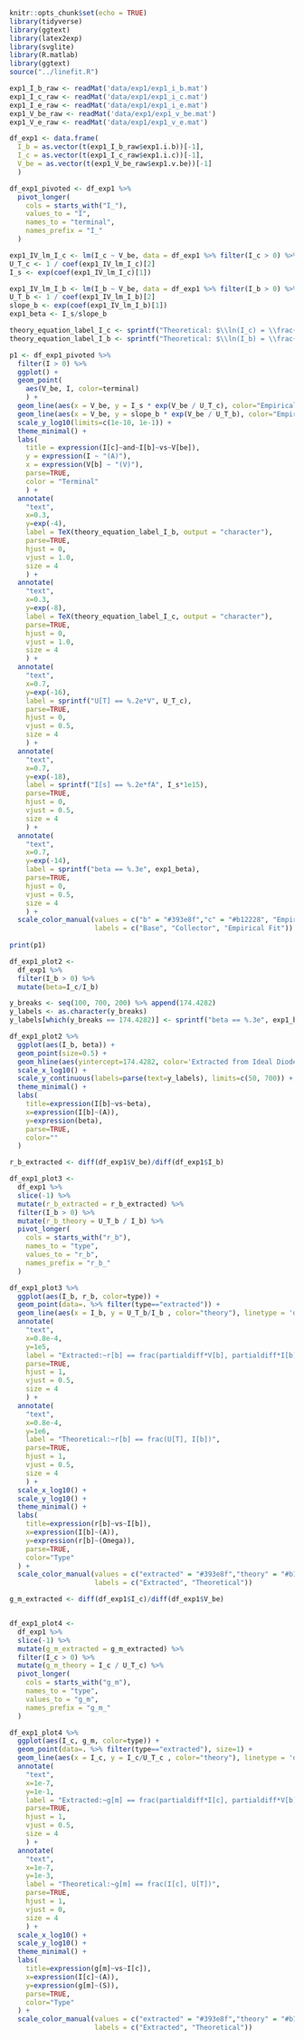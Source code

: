 ```r
knitr::opts_chunk$set(echo = TRUE)
library(tidyverse)
library(ggtext)
library(latex2exp)
library(svglite)
library(R.matlab)
library(ggtext)
source("../linefit.R")
```

```r
exp1_I_b_raw <- readMat('data/exp1/exp1_i_b.mat')
exp1_I_c_raw <- readMat('data/exp1/exp1_i_c.mat')
exp1_I_e_raw <- readMat('data/exp1/exp1_i_e.mat')
exp1_V_be_raw <- readMat('data/exp1/exp1_v_be.mat')
exp1_V_e_raw <- readMat('data/exp1/exp1_v_e.mat')
```

```r
df_exp1 <- data.frame(
  I_b = as.vector(t(exp1_I_b_raw$exp1.i.b))[-1],
  I_c = as.vector(t(exp1_I_c_raw$exp1.i.c))[-1], 
  V_be = as.vector(t(exp1_V_be_raw$exp1.v.be))[-1]
  )
```

```r
df_exp1_pivoted <- df_exp1 %>%
  pivot_longer(
    cols = starts_with("I_"),
    values_to = "I",
    names_to = "terminal",
    names_prefix = "I_"
  )

exp1_IV_lm_I_c <- lm(I_c ~ V_be, data = df_exp1 %>% filter(I_c > 0) %>% mutate(I_c=log(I_c)))
U_T_c <- 1 / coef(exp1_IV_lm_I_c)[2]
I_s <- exp(coef(exp1_IV_lm_I_c)[1])

exp1_IV_lm_I_b <- lm(I_b ~ V_be, data = df_exp1 %>% filter(I_b > 0) %>% mutate(I_b=log(I_b)))
U_T_b <- 1 / coef(exp1_IV_lm_I_b)[2]
slope_b <- exp(coef(exp1_IV_lm_I_b)[1])
exp1_beta <- I_s/slope_b

theory_equation_label_I_c <- sprintf("Theoretical: $\\ln(I_c) = \\frac{V_{`be`}}{U_T} + \\ln(I_s)$")
theory_equation_label_I_b <- sprintf("Theoretical: $\\ln(I_b) = \\frac{V_{`be`}}{U_T} + \\ln(\\frac{I_s}{\\beta})$")

p1 <- df_exp1_pivoted %>% 
  filter(I > 0) %>% 
  ggplot() +
  geom_point(
    aes(V_be, I, color=terminal)
    ) +
  geom_line(aes(x = V_be, y = I_s * exp(V_be / U_T_c), color="Empirical Fit"), linetype = 'dashed') +
  geom_line(aes(x = V_be, y = slope_b * exp(V_be / U_T_b), color="Empirical Fit"), linetype = 'dashed') +
  scale_y_log10(limits=c(1e-10, 1e-1)) +
  theme_minimal() +
  labs(
    title = expression(I[c]~and~I[b]~vs~V[be]), 
    y = expression(I ~ "(A)"), 
    x = expression(V[b] ~ "(V)"), 
    parse=TRUE,
    color = "Terminal"
    ) +
  annotate(
    "text",
    x=0.3,
    y=exp(-4),
    label = TeX(theory_equation_label_I_b, output = "character"),
    parse=TRUE,
    hjust = 0,
    vjust = 1.0, 
    size = 4
    ) +
  annotate(
    "text",
    x=0.3,
    y=exp(-8),
    label = TeX(theory_equation_label_I_c, output = "character"),
    parse=TRUE,
    hjust = 0,
    vjust = 1.0, 
    size = 4
    ) +
  annotate(
    "text",
    x=0.7,
    y=exp(-16),
    label = sprintf("U[T] == %.2e*V", U_T_c),
    parse=TRUE,
    hjust = 0,
    vjust = 0.5, 
    size = 4
    ) +
  annotate(
    "text",
    x=0.7,
    y=exp(-18),
    label = sprintf("I[s] == %.2e*fA", I_s*1e15),
    parse=TRUE,
    hjust = 0,
    vjust = 0.5, 
    size = 4
    ) +
  annotate(
    "text",
    x=0.7,
    y=exp(-14),
    label = sprintf("beta == %.3e", exp1_beta),
    parse=TRUE,
    hjust = 0,
    vjust = 0.5, 
    size = 4
    ) +
  scale_color_manual(values = c("b" = "#393e8f","c" = "#b12228", "Empirical Fit" = "#999999"),
                     labels = c("Base", "Collector", "Empirical Fit"))
  
print(p1)
```

```r
df_exp1_plot2 <- 
  df_exp1 %>% 
  filter(I_b > 0) %>% 
  mutate(beta=I_c/I_b)

y_breaks <- seq(100, 700, 200) %>% append(174.4282)
y_labels <- as.character(y_breaks)
y_labels[which(y_breaks == 174.4282)] <- sprintf("beta == %.3e", exp1_beta)

df_exp1_plot2 %>% 
  ggplot(aes(I_b, beta)) +
  geom_point(size=0.5) +
  geom_hline(aes(yintercept=174.4282, color='Extracted from Ideal Diode equation'), linetype='dashed') +
  scale_x_log10() +
  scale_y_continuous(labels=parse(text=y_labels), limits=c(50, 700)) +
  theme_minimal() +
  labs(
    title=expression(I[b]~vs~beta),
    x=expression(I[b]~(A)),
    y=expression(beta),
    parse=TRUE,
    color=""
  )

```

```r

r_b_extracted <- diff(df_exp1$V_be)/diff(df_exp1$I_b)

df_exp1_plot3 <- 
  df_exp1 %>% 
  slice(-1) %>% 
  mutate(r_b_extracted = r_b_extracted) %>% 
  filter(I_b > 0) %>% 
  mutate(r_b_theory = U_T_b / I_b) %>% 
  pivot_longer(
    cols = starts_with("r_b"),
    names_to = "type",
    values_to = "r_b",
    names_prefix = "r_b_"
  )

df_exp1_plot3 %>% 
  ggplot(aes(I_b, r_b, color=type)) + 
  geom_point(data=. %>% filter(type=="extracted")) +
  geom_line(aes(x = I_b, y = U_T_b/I_b , color="theory"), linetype = 'dashed') +
  annotate(
    "text",
    x=0.8e-4,
    y=1e5,
    label = "Extracted:~r[b] == frac(partialdiff*V[b], partialdiff*I[b])",
    parse=TRUE,
    hjust = 1,
    vjust = 0.5, 
    size = 4
    ) +
  annotate(
    "text",
    x=0.8e-4,
    y=1e6,
    label = "Theoretical:~r[b] == frac(U[T], I[b])",
    parse=TRUE,
    hjust = 1,
    vjust = 0.5, 
    size = 4
    ) +
  scale_x_log10() +
  scale_y_log10() +
  theme_minimal() +
  labs(
    title=expression(r[b]~vs~I[b]),
    x=expression(I[b]~(A)),
    y=expression(r[b]~(Omega)),
    parse=TRUE,
    color="Type"
  ) +
  scale_color_manual(values = c("extracted" = "#393e8f","theory" = "#b12228"),
                     labels = c("Extracted", "Theoretical"))
```

```r
g_m_extracted <- diff(df_exp1$I_c)/diff(df_exp1$V_be)


df_exp1_plot4 <- 
  df_exp1 %>% 
  slice(-1) %>% 
  mutate(g_m_extracted = g_m_extracted) %>% 
  filter(I_c > 0) %>% 
  mutate(g_m_theory = I_c / U_T_c) %>% 
  pivot_longer(
    cols = starts_with("g_m"),
    names_to = "type",
    values_to = "g_m",
    names_prefix = "g_m_"
  )

df_exp1_plot4 %>% 
  ggplot(aes(I_c, g_m, color=type)) + 
  geom_point(data=. %>% filter(type=="extracted"), size=1) +
  geom_line(aes(x = I_c, y = I_c/U_T_c , color="theory"), linetype = 'dashed') +
  annotate(
    "text",
    x=1e-7,
    y=1e-1,
    label = "Extracted:~g[m] == frac(partialdiff*I[c], partialdiff*V[b])",
    parse=TRUE,
    hjust = 1,
    vjust = 0.5, 
    size = 4
    ) +
  annotate(
    "text",
    x=1e-7,
    y=1e-3,
    label = "Theoretical:~g[m] == frac(I[c], U[T])",
    parse=TRUE,
    hjust = 1,
    vjust = 0, 
    size = 4
    ) +
  scale_x_log10() +
  scale_y_log10() +
  theme_minimal() +
  labs(
    title=expression(g[m]~vs~I[c]),
    x=expression(I[c]~(A)),
    y=expression(g[m]~(S)),
    parse=TRUE,
    color="Type"
  ) +
  scale_color_manual(values = c("extracted" = "#393e8f","theory" = "#b12228"),
                     labels = c("Extracted", "Theoretical"))
```

